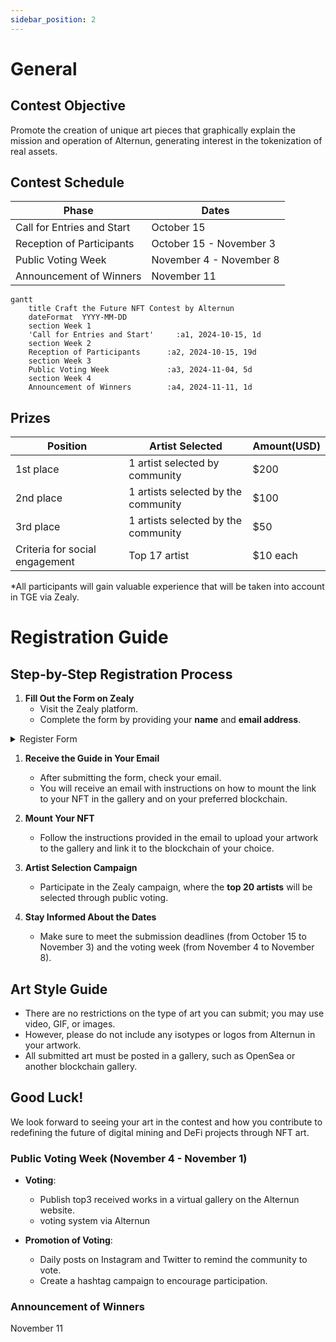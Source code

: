 ```yaml
---
sidebar_position: 2
---
```


# General

## Contest Objective
Promote the creation of unique art pieces that graphically explain the mission and operation of Alternun, generating interest in the tokenization of real assets.

## Contest Schedule


| Phase                      | Dates                    |
| -------------------------- | ------------------------ |
| Call for Entries and Start | October 15               |
| Reception of Participants  | October 15 - November 3  |
| Public Voting Week         | November 4 -  November 8 |
| Announcement of Winners    | November 11              |


```mermaid
gantt
    title Craft the Future NFT Contest by Alternun
    dateFormat  YYYY-MM-DD
    section Week 1
    'Call for Entries and Start'     :a1, 2024-10-15, 1d
    section Week 2
    Reception of Participants      :a2, 2024-10-15, 19d
    section Week 3
    Public Voting Week             :a3, 2024-11-04, 5d
    section Week 4
    Announcement of Winners        :a4, 2024-11-11, 1d
```


## Prizes


| Position                       | Artist Selected                     | Amount(USD) |
| ------------------------------ | ----------------------------------- | ----------- |
| 1st place                      | 1 artist selected by community      | $200        |
| 2nd place                      | 1 artists selected by the community | $100        |
| 3rd place                      | 1 artists selected by the community | $50         |
| Criteria for social engagement | Top 17 artist                       | $10 each    |

*All participants will gain valuable experience that will be taken into account in TGE via Zealy.

# Registration Guide

## Step-by-Step Registration Process

1. **Fill Out the Form on Zealy**
   - Visit the Zealy platform.
   - Complete the form by providing your **name** and **email address**.
  
<details>
  <summary>Register Form</summary>

  https://zealy.io/cw/alternun/questboard/c7da4780-1ad0-4ad8-8cb8-affbcff91ab2/1a7427e2-4ac4-4d0f-abb2-23ad8e19e456

</details>

1. **Receive the Guide in Your Email**
   - After submitting the form, check your email.
   - You will receive an email with instructions on how to mount the link to your NFT in the gallery and on your preferred blockchain.

2. **Mount Your NFT**
   - Follow the instructions provided in the email to upload your artwork to the gallery and link it to the blockchain of your choice.

3. **Artist Selection Campaign**
   - Participate in the Zealy campaign, where the **top 20 artists** will be selected through public voting.

4. **Stay Informed About the Dates**
   - Make sure to meet the submission deadlines (from October 15 to November 3) and the voting week (from November 4 to November 8).

## Art Style Guide
- There are no restrictions on the type of art you can submit; you may use video, GIF, or images.
- However, please do not include any isotypes or logos from Alternun in your artwork.
- All submitted art must be posted in a gallery, such as OpenSea or another blockchain gallery.

## Good Luck!

We look forward to seeing your art in the contest and how you contribute to redefining the future of digital mining and DeFi projects through NFT art.


### Public Voting Week (November 4 - November 1)
- **Voting**:
  - Publish top3 received works in a virtual gallery on the Alternun website.
  - voting system via Alternun
  
- **Promotion of Voting**:
  - Daily posts on Instagram and Twitter to remind the community to vote.
  - Create a hashtag campaign to encourage participation.

### Announcement of Winners

November 11


